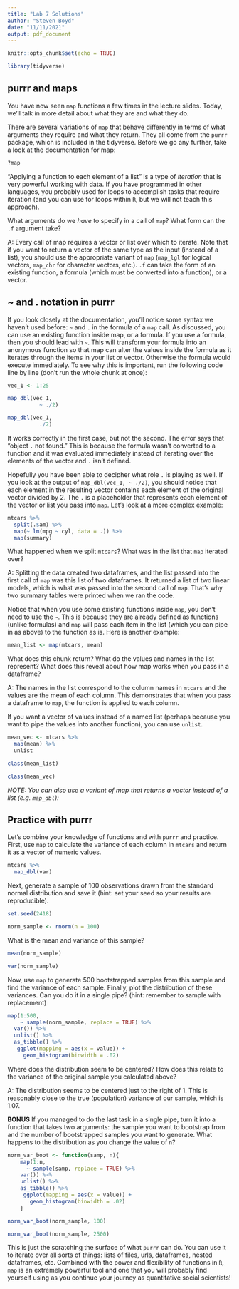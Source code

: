 ---
title: "Lab 7 Solutions"
author: "Steven Boyd"
date: "11/11/2021"
output: pdf_document
---

```{r setup, include=FALSE}
knitr::opts_chunk$set(echo = TRUE)
```

```{r, inlcude = FALSE}
library(tidyverse)
```

## purrr and maps

You have now seen `map` functions a few times in the lecture slides. Today, we'll talk in more detail about what they are and what they do. 

There are several variations of `map` that behave differently in terms of what arguments they require and what they return. They all come from the `purrr` package, which is included in the tidyverse. Before we go any further, take a look at the documentation for map:

```{r, eval = FALSE}
?map
```

"Applying a function to each element of a list" is a type of *iteration* that is very powerful working with data. If you have programmed in other languages, you probably used for loops to accomplish tasks that require iteration (and you can use for loops within `R`, but we will not teach this approach). 

What arguments do we *have* to specify in a call of `map`? What form can the `.f` argument take?

A: Every call of map requires a vector or list over which to iterate. Note that if you want to return a vector of the same type as the input (instead of a list), you should use the appropriate variant of `map` (`map_lgl` for logical vectors, `map_chr` for character vectors, etc.). `.f` can take the form of an existing function, a formula (which must be converted into a function), or a vector. 

## ~ and . notation in purrr

If you look closely at the documentation, you'll notice some syntax we haven't used before: `~` and `.` in the formula of a `map` call. As discussed, you can use an existing function inside map, or a formula. If you use a formula, then you should lead with `~`. This will transform your formula into an anonymous function so that map can alter the values inside the formula as it iterates through the items in your list or vector. Otherwise the formula would execute immediately. To see why this is important, run the following code line by line (don't run the whole chunk at once):

```{r, eval = FALSE}
vec_1 <- 1:25

map_dbl(vec_1, 
          ~ ./2)

map_dbl(vec_1,
          ./2)
```
It works correctly in the first case, but not the second. The error says that "object `.` not found." This is because the formula wasn't converted to a function and it was evaluated immediately instead of iterating over the elements of the vector and `.` isn't defined. 

Hopefully you have been able to decipher what role `.` is playing as well. If you look at the output of `map_dbl(vec_1, ~ ./2)`, you should notice that each element in the resulting vector contains each element of the original vector divided by 2. The `.` is a placeholder that represents each element of the vector or list you pass into `map`. Let's look at a more complex example:

```{r}
mtcars %>%
  split(.$am) %>%
  map(~ lm(mpg ~ cyl, data = .)) %>%
  map(summary)
```

What happened when we split `mtcars`? What was in the list that `map` iterated over?

A: Splitting the data created two dataframes, and the list passed into the first call of `map` was this list of two dataframes. It returned a list of two linear models, which is what was passed into the second call of `map`. That's why two summary tables were printed when we ran the code.

Notice that when you use some existing functions inside `map`, you don't need to use the `~`. This is because they are already defined as functions (unlike formulas) and `map` will pass each item in the list (which you can pipe in as above) to the function as is. Here is another example:

```{r}
mean_list <- map(mtcars, mean)
```

What does this chunk return? What do the values and names in the list represent? What does this reveal about how map works when you pass in a dataframe?

A: The names in the list correspond to the column names in `mtcars` and the values are the mean of each column. This demonstrates that when you pass a dataframe to `map`, the function is applied to each column.

If you want a vector of values instead of a named list (perhaps because you want to pipe the values into another function), you can use `unlist`.

```{r}
mean_vec <- mtcars %>%
  map(mean) %>%
  unlist

class(mean_list)

class(mean_vec)
```
*NOTE: You can also use a variant of map that returns a vector instead of a list (e.g. `map_dbl`):*

## Practice with purrr

Let's combine your knowledge of functions and with `purrr` and practice. First, use `map` to calculate the variance of each column in `mtcars` and return it as a vector of numeric values.

```{r}
mtcars %>%
  map_dbl(var)
```

Next, generate a sample of 100 observations drawn from the standard normal distribution and save it (hint: set your seed so your results are reproducible).

```{r}
set.seed(2418)

norm_sample <- rnorm(n = 100)
```

What is the mean and variance of this sample?

```{r}
mean(norm_sample)

var(norm_sample)
```

Now, use `map` to generate 500 bootstrapped samples from this sample and find the variance of each sample. Finally, plot the distribution of these variances. Can you do it in a single pipe? (hint: remember to sample with replacement)

```{r}
map(1:500,
    ~ sample(norm_sample, replace = TRUE) %>%
  var()) %>%
  unlist() %>%
  as_tibble() %>%
   ggplot(mapping = aes(x = value)) +
     geom_histogram(binwidth = .02)

```
Where does the distribution seem to be centered? How does this relate to the variance of the original sample you calculated above?

A: The distribution seems to be centered just to the right of 1. This is reasonably close to the true (population) variance of our sample, which is 1.07. 

**BONUS** If you managed to do the last task in a single pipe, turn it into a function that takes two arguments: the sample you want to bootstrap from and the number of bootstrapped samples you want to generate. What happens to the distribution as you change the value of `n`?

```{r}
norm_var_boot <- function(samp, n){
    map(1:n,
      ~ sample(samp, replace = TRUE) %>%
    var()) %>%
    unlist() %>%
    as_tibble() %>%
     ggplot(mapping = aes(x = value)) +
       geom_histogram(binwidth = .02)
    }

norm_var_boot(norm_sample, 100)

norm_var_boot(norm_sample, 2500)

```

This is just the scratching the surface of what `purrr` can do. You can use it to iterate over all sorts of things: lists of files, urls, dataframes, nested dataframes, etc. Combined with the power and flexibility of functions in `R`, `map` is an extremely powerful tool and one that you will probably find yourself using as you continue your journey as quantitative social scientists!